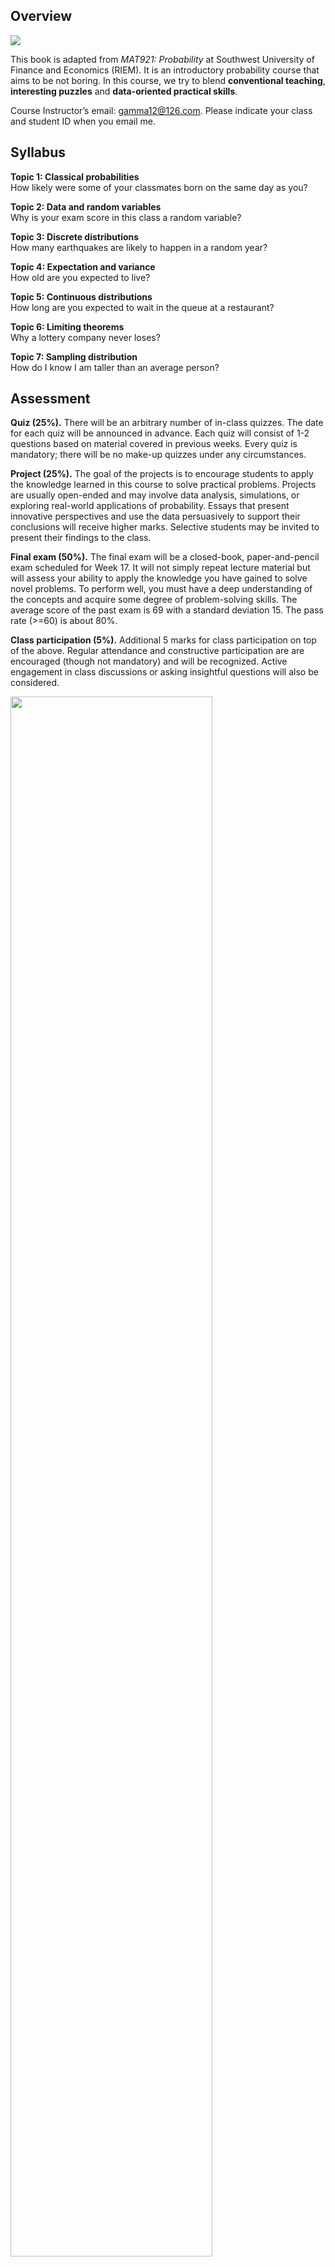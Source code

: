 ## Overview {.unnumbered}

![](chapters/img/normal.png){fig-align="center"}

This book is adapted from *MAT921: Probability* at Southwest University
of Finance and Economics (RIEM). It is an introductory probability
course that aims to be not boring. In this course, we try to blend
**conventional teaching**, **interesting puzzles** and **data-oriented
practical skills**.

Course Instructor's email: [gamma12\@126.com](). Please indicate your
class and student ID when you email me.

## Syllabus

**Topic 1: Classical probabilities\
**How likely were some of your classmates born on the same day as you?

**Topic 2: Data and random variables**\
Why is your exam score in this class a random variable?

**Topic 3: Discrete distributions**\
How many earthquakes are likely to happen in a random year?

**Topic 4: Expectation and variance**\
How old are you expected to live?

**Topic 5: Continuous distributions**\
How long are you expected to wait in the queue at a restaurant?

**Topic 6: Limiting theorems**\
Why a lottery company never loses?

**Topic 7: Sampling distribution**\
How do I know I am taller than an average person?

## Assessment

**Quiz (25%).** There will be an arbitrary number of in-class quizzes.
The date for each quiz will be announced in advance. Each quiz will
consist of 1-2 questions based on material covered in previous weeks.
Every quiz is mandatory; there will be no make-up quizzes under any
circumstances.

**Project (25%).** The goal of the projects is to encourage students to
apply the knowledge learned in this course to solve practical problems.
Projects are usually open-ended and may involve data analysis,
simulations, or exploring real-world applications of probability. Essays
that present innovative perspectives and use the data persuasively to
support their conclusions will receive higher marks. Selective students
may be invited to present their findings to the class.

**Final exam (50%).** The final exam will be a closed-book,
paper-and-pencil exam scheduled for Week 17. It will not simply repeat
lecture material but will assess your ability to apply the knowledge you
have gained to solve novel problems. To perform well, you must have a
deep understanding of the concepts and acquire some degree of
problem-solving skills. The average score of the past exam is 69 with a
standard deviation 15. The pass rate (\>=60) is about 80%.

**Class participation (5%).** Additional 5 marks for class participation
on top of the above. Regular attendance and constructive participation
are are encouraged (though not mandatory) and will be recognized. Active
engagement in class discussions or asking insightful questions will also
be considered.

![](chapters/img/final.jpg){width="80%" fig-align="center"}

## Lecture notes

All lecture materials will be published through this online website. You
are not required to read any textbook. For students who insist on a
textbook, it would be DeGroot and Schervish's *Probability and
Statistics (4th edition).*

It is recommended to use the textbook as a supplement not a replacement
of the lecture note. For students who prefer to read the textbook. There
are two key differences between this lecture note and the textbook.
First, the sections are arranged differently. Second, the examples and
exercises are entirely different despite the key definitions and
theorems are the same.

## Homework

There is no homework assignment in this course. We will do in-class
exercises instead. However, problem solving is essential for learning
math. You are encouraged to practice the exercises in DeGroot and
Schervish's textbook after class. But it is not mandatory.

## Statistical software

Statistical software is indispensable for modern statistics. For
practical consideration, it is beneficial to start learn it as early as
possible. We will demonstrate how to do statistics in R, which is a
widely-used open-source statistical programming language. It is highly
recommended that you try it yourself while learning this course.

## Students' evaluation

If you have not decided whether to enroll in this course or not. Here
are some surveys from the past students for your reference. In general,
this is not an easy course especially for freshmen. We will deal with
serious maths, though I will try to convey the beauty of the subject as
much as possible.

![](chapters/img/wordcloud.png){fig-align="center"}

## Reference

1.  Schervish, M. J., & DeGroot, M. H. (2014). *Probability and
    statistics.* Pearson Education.
2.  Blitzstein, J. K., & Hwang, J. (2019). *Introduction to
    probability.* Chapman and Hall/CRC.
3.  Hansen, B. (2022). *Probability and statistics for economists.*
    Princeton University Press.
4.  Grimmett, G., & Stirzaker, D. (2020). *Probability and random
    processes.* Oxford University Press.

## Online playground

[Probability Playground: Interactive Probability
Distributions](https://www.acsu.buffalo.edu/~adamcunn/probability/probability.html)

[StatKey: Statistics Unlocking the Power of
Data](https://www.lock5stat.com/StatKey/index.html)

[MathIsFun: Standard Normal Distribution
Table](https://www.mathsisfun.com/data/standard-normal-distribution-table.html)

[Central Limit Theorem Demo](https://projects.oliverni.com/clt/)

## Exam score lookup {.unnumbered}

<div class="exam-score-lookup" id="exam-score-lookup">
<label for="exam-lookup-input" class="exam-lookup-label">Student number</label>
<div class="exam-lookup-controls">
<input id="exam-lookup-input" type="text" inputmode="numeric" placeholder="e.g. 00123" aria-describedby="exam-lookup-status">
<button type="button" id="exam-lookup-button">Find scores</button>
</div>
<p class="exam-lookup-status" id="exam-lookup-status" role="status" aria-live="polite">Loading exam scores...</p>
<div class="exam-lookup-result" id="exam-lookup-result"></div>
</div>

<script>
document.addEventListener('DOMContentLoaded', () => {
  const input = document.getElementById('exam-lookup-input');
  const button = document.getElementById('exam-lookup-button');
  const status = document.getElementById('exam-lookup-status');
  const resultContainer = document.getElementById('exam-lookup-result');
  const dataUrl = 'dataset/quiz.csv';
  let headers = [];
  let rows = [];
  let hasLoaded = false;
  let loadError = null;

  const parseCSVRow = (row) => {
    const values = [];
    let current = '';
    let inQuotes = false;
    for (let i = 0; i < row.length; i += 1) {
      const char = row[i];
      if (inQuotes) {
        if (char === '"' && row[i + 1] === '"') {
          current += '"';
          i += 1;
        } else if (char === '"') {
          inQuotes = false;
        } else {
          current += char;
        }
      } else if (char === '"') {
        inQuotes = true;
      } else if (char === ',') {
        values.push(current.trim());
        current = '';
      } else {
        current += char;
      }
    }
    values.push(current.trim());
    return values;
  };

  const parseCSV = (text) => {
    const lines = text
      .split(/\r?\n/)
      .map((line) => line.trim())
      .filter((line) => line.length > 0);
    if (lines.length === 0) {
      return { headers: [], rows: [] };
    }
    const headerRow = parseCSVRow(lines[0]);
    const records = lines.slice(1).map((line) => {
      const values = parseCSVRow(line);
      const record = {};
      headerRow.forEach((header, index) => {
        record[header] = values[index] !== undefined ? values[index] : '';
      });
      return record;
    });
    return { headers: headerRow, rows: records };
  };

  const loadData = async () => {
    if (hasLoaded || loadError) {
      return;
    }
    status.textContent = 'Loading exam scores...';
    try {
      const response = await fetch(dataUrl, { cache: 'no-store' });
      if (!response.ok) {
        throw new Error(`HTTP ${response.status}`);
      }
      const text = await response.text();
      const parsed = parseCSV(text);
      headers = parsed.headers;
      rows = parsed.rows;
      hasLoaded = true;
      if (!headers.length || !rows.length) {
        throw new Error('Exam score file is empty.');
      }
      status.textContent = 'Enter a student number to view exam scores.';
    } catch (error) {
      loadError = error;
      status.textContent = 'Exam score lookup is unavailable. Add "dataset/exam.csv" and reload the page.';
      console.error('Exam lookup failed:', error);
    }
  };

  const matchStudent = (query) => {
    const trimmed = query.trim();
    if (!trimmed) {
      return null;
    }
    const idHeader = headers.find((header) => /id/i.test(header));
    if (idHeader) {
      const match = rows.find(
        (row) => String(row[idHeader]).trim().toLowerCase() === trimmed.toLowerCase(),
      );
      if (match) {
        return match;
      }
    }
    return rows.find((row) =>
      Object.values(row).some(
        (value) => String(value).trim().toLowerCase() === trimmed.toLowerCase(),
      ),
    );
  };

  const renderResult = (record, query) => {
    resultContainer.innerHTML = '';
    if (!record) {
      const message = document.createElement('p');
      message.className = 'exam-lookup-message';
      message.textContent = `No exam scores found for "${query}".`;
      resultContainer.appendChild(message);
      return;
    }

    const table = document.createElement('table');
    table.className = 'exam-lookup-table';

    const thead = document.createElement('thead');
    const headerRow = document.createElement('tr');
    headers.forEach((header) => {
      const th = document.createElement('th');
      th.textContent = header;
      headerRow.appendChild(th);
    });
    thead.appendChild(headerRow);
    table.appendChild(thead);

    const tbody = document.createElement('tbody');
    const dataRow = document.createElement('tr');
    headers.forEach((header) => {
      const td = document.createElement('td');
      const value = record[header];
      td.textContent = value !== undefined && value !== '' ? value : '—';
      dataRow.appendChild(td);
    });
    tbody.appendChild(dataRow);
    table.appendChild(tbody);

    resultContainer.appendChild(table);
  };

  const handleLookup = async () => {
    const query = input.value;
    if (!query.trim()) {
      status.textContent = 'Please enter a student number before searching.';
      resultContainer.innerHTML = '';
      return;
    }

    if (!hasLoaded && !loadError) {
      await loadData();
    }

    if (loadError) {
      status.textContent = 'Exam score lookup is unavailable. Add "dataset/exam.csv" and reload the page.';
      return;
    }

    const match = matchStudent(query);
    if (match) {
      status.textContent = 'Showing results.';
    } else {
      status.textContent = 'No matching student found.';
    }
    renderResult(match, query.trim());
  };

  button.addEventListener('click', handleLookup);
  input.addEventListener('keyup', (event) => {
    if (event.key === 'Enter') {
      handleLookup();
    }
  });

  loadData();
});
</script>

<style>
.exam-score-lookup {
  margin-top: 2.5rem;
  padding: 1.5rem;
  border: 1px solid #e0e0e0;
  border-radius: 0.75rem;
  background-color: #f8f9fa;
}

.exam-lookup-label {
  display: block;
  font-weight: 600;
  margin-bottom: 0.25rem;
}

.exam-lookup-controls {
  display: flex;
  flex-wrap: wrap;
  gap: 0.75rem;
  margin-bottom: 0.75rem;
}

.exam-lookup-controls input[type="text"] {
  flex: 1 1 220px;
  min-width: 160px;
  padding: 0.5rem 0.75rem;
  border: 1px solid #ced4da;
  border-radius: 0.5rem;
  font-size: 1rem;
}

.exam-lookup-controls button {
  padding: 0.5rem 1.25rem;
  border: none;
  border-radius: 0.5rem;
  background-color: #0d6efd;
  color: #fff;
  font-size: 1rem;
  cursor: pointer;
}

.exam-lookup-controls button:hover,
.exam-lookup-controls button:focus {
  background-color: #0b5ed7;
}

.exam-lookup-status {
  margin: 0 0 0.75rem;
  color: #495057;
}

.exam-lookup-table {
  width: 100%;
  border-collapse: collapse;
}

.exam-lookup-table th,
.exam-lookup-table td {
  padding: 0.5rem 0.75rem;
  border: 1px solid #dee2e6;
  text-align: left;
}

.exam-lookup-message {
  margin: 0;
  color: #c1121f;
  font-weight: 600;
}

@media (max-width: 600px) {
  .exam-lookup-controls {
    flex-direction: column;
    align-items: stretch;
  }

  .exam-lookup-controls button {
    width: 100%;
  }
}
</style>

## Copyright ©

The content on this website is made available for online viewing by the
public. Redistribution, reproduction, or any other use of the content,
in whole or in part, is prohibited without prior written permission from
the author.
